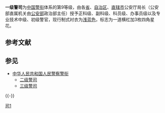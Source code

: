 '''一级警司'''为[[中国|中国]][[警衔|警衔]]体系的第9等级，由各[[省|省]]、[[自治区|自治区]]、[[直辖市|直辖市]]公安厅局长（公安部直属机关由[[公安部|公安部]]政治部主任）授予正科级、副科级、科员级、办事员级以及专业技术中级、初级警官，现行制式衬衣为[[浅蓝色|浅蓝色]]，标志为一道横杠加3枚四角星花。

== 参考文献 ==
{{Reflist}}

== 参见 ==
{{Portal|中华人民共和国|警察与执法}}
* [[中华人民共和国人民警察警衔|中华人民共和国人民警察警衔]]
** [[二级警司|二级警司]]
** [[三级警司|三级警司]]

{{-}}
{{中华人民共和国人民警察警衔}}
	
[[Category:中华人民共和国人民警察警衔|司1]]